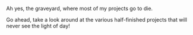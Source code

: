 Ah yes, the graveyard, where most of my projects go to die.

Go ahead, take a look around at the various half-finished projects that will never see the light of day!